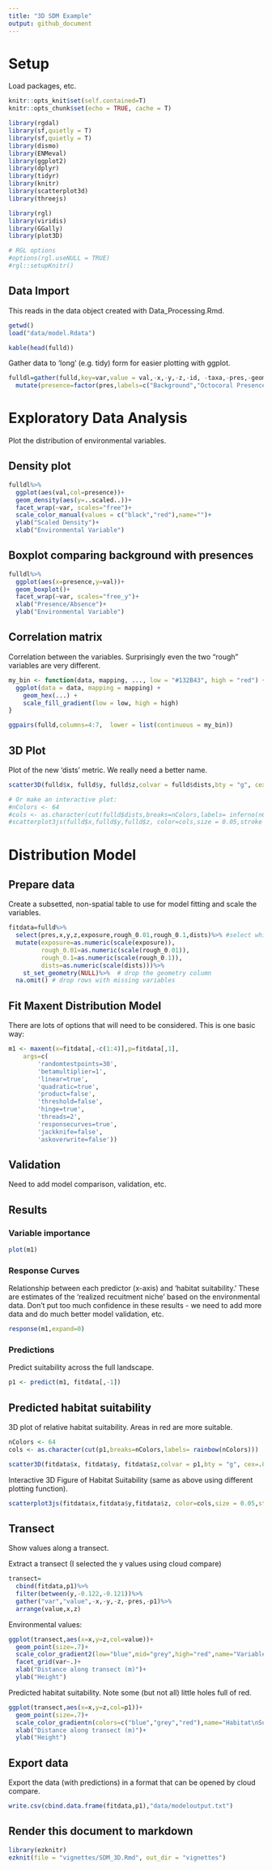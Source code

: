 ```yaml
---
title: "3D SDM Example"
output: github_document
---
```


# Setup

Load packages, etc.

```r
knitr::opts_knit$set(self.contained=T)
knitr::opts_chunk$set(echo = TRUE, cache = T)
```

```r
library(rgdal)
library(sf,quietly = T)
library(sf,quietly = T)
library(dismo)
library(ENMeval)
library(ggplot2)
library(dplyr)
library(tidyr)
library(knitr)
library(scatterplot3d) 
library(threejs)

library(rgl)
library(viridis)
library(GGally)
library(plot3D)

# RGL options
#options(rgl.useNULL = TRUE)
#rgl::setupKnitr()

```

## Data Import

This reads in the data object created with Data_Processing.Rmd.

```r
getwd()
load("data/model.Rdata")

kable(head(fulld))
```

Gather data to 'long' (e.g. tidy) form for easier plotting with ggplot.
```r
fulldl=gather(fulld,key=var,value = val,-x,-y,-z,-id, -taxa,-pres,-geometry)%>%
  mutate(presence=factor(pres,labels=c("Background","Octocoral Presence")))
```

# Exploratory Data Analysis

Plot the distribution of environmental variables.

## Density plot

```r

fulldl%>%
  ggplot(aes(val,col=presence))+
  geom_density(aes(y=..scaled..))+
  facet_wrap(~var, scales="free")+
  scale_color_manual(values = c("black","red"),name="")+
  ylab("Scaled Density")+
  xlab("Environmental Variable")
```

## Boxplot comparing background with presences

```r
fulldl%>%
  ggplot(aes(x=presence,y=val))+
  geom_boxplot()+
  facet_wrap(~var, scales="free_y")+
  xlab("Presence/Absence")+
  ylab("Environmental Variable")
```
## Correlation matrix

Correlation between the variables. Surprisingly even the two "rough" variables are very different.  
```r
my_bin <- function(data, mapping, ..., low = "#132B43", high = "red") {
  ggplot(data = data, mapping = mapping) +
    geom_hex(...) +
    scale_fill_gradient(low = low, high = high)
}

ggpairs(fulld,columns=4:7,  lower = list(continuous = my_bin))
```

## 3D Plot

Plot of the new 'dists' metric. We really need a better name.

```r
scatter3D(fulld$x, fulld$y, fulld$z,colvar = fulld$dists,bty = "g", cex=.01,theta = 100, phi = 0)

# Or make an interactive plot:
#nColors <- 64
#cols <- as.character(cut(fulld$dists,breaks=nColors,labels= inferno(nColors)))
#scatterplot3js(fulld$x,fulld$y,fulld$z, color=cols,size = 0.05,stroke = NULL,pch=".")
```

# Distribution Model

## Prepare data

Create a subsetted, non-spatial table to use for model fitting and scale the variables.

```r
fitdata=fulld%>%
  select(pres,x,y,z,exposure,rough_0.01,rough_0.1,dists)%>% #select which variables to include
  mutate(exposure=as.numeric(scale(exposure)),
         rough_0.01=as.numeric(scale(rough_0.01)),
         rough_0.1=as.numeric(scale(rough_0.1)),
         dists=as.numeric(scale(dists)))%>%
    st_set_geometry(NULL)%>%  # drop the geometry column
  na.omit() # drop rows with missing variables
```

## Fit Maxent Distribution Model

There are lots of options that will need to be considered.  This is one basic way:

```r
m1 <- maxent(x=fitdata[,-c(1:4)],p=fitdata[,1],
    args=c(
		'randomtestpoints=30',
		'betamultiplier=1',
		'linear=true',
		'quadratic=true',
		'product=false',
		'threshold=false',
		'hinge=true',
		'threads=2',
		'responsecurves=true',
		'jackknife=false',
		'askoverwrite=false'))

```

## Validation

Need to add model comparison, validation, etc.

## Results

### Variable importance

```r
plot(m1)
```


### Response Curves

Relationship between each predictor (x-axis) and 'habitat suitability.'  These are estimates of the 'realized recuitment niche' based on the environmental data.  Don't put too much confidence in these results - we need to add more data and do much better model validation, etc.

```r
response(m1,expand=0)
```

### Predictions

Predict suitability across the full landscape.
```r
p1 <- predict(m1, fitdata[,-1])
```

## Predicted habitat suitability

3D plot of relative habitat suitability.  Areas in red are more suitable.

```r
nColors <- 64
cols <- as.character(cut(p1,breaks=nColors,labels= rainbow(nColors)))

scatter3D(fitdata$x, fitdata$y, fitdata$z,colvar = p1,bty = "g", cex=.01,theta = 100, phi = 0)

```

Interactive 3D Figure of Habitat Suitability (same as above using different plotting function).

```r
scatterplot3js(fitdata$x,fitdata$y,fitdata$z, color=cols,size = 0.05,stroke = NULL,pch=".")
```

## Transect

Show values along a transect.  

Extract a transect (I selected the y values using cloud compare)

```r
transect=
  cbind(fitdata,p1)%>%
  filter(between(y,-0.122,-0.121))%>%
  gather("var","value",-x,-y,-z,-pres,-p1)%>%
  arrange(value,x,z)

```

Environmental values:
```r
ggplot(transect,aes(x=x,y=z,col=value))+
  geom_point(size=.7)+
  scale_color_gradient2(low="blue",mid="grey",high="red",name="Variable\nValue")+
  facet_grid(var~.)+
  xlab("Distance along transect (m)")+
  ylab("Height")
```

Predicted habitat suitability.  Note some (but not all) little holes full of red.
```r
ggplot(transect,aes(x=x,y=z,col=p1))+
  geom_point(size=.7)+
  scale_color_gradientn(colors=c("blue","grey","red"),name="Habitat\nSuitability")+
  xlab("Distance along transect (m)")+
  ylab("Height")
```

## Export data

Export the data (with predictions) in a format that can be opened by cloud compare.

```r
write.csv(cbind.data.frame(fitdata,p1),"data/modeloutput.txt")
```

## Render this document to markdown
```r
library(ezknitr)
ezknit(file = "vignettes/SDM_3D.Rmd", out_dir = "vignettes")

```
